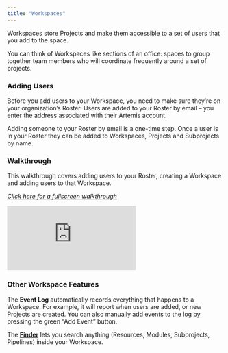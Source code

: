 ```yaml
---
title: "Workspaces"
---
```

Workspaces store Projects and make them accessible to a set of users that you add to the space. 

You can think of Workspaces like sections of an office: spaces to group together team members who will coordinate frequently around a set of projects.

### Adding Users
Before you add users to your Workspace, you need to make sure they’re on your organization’s Roster. Users are added to your Roster by email – you enter the address associated with their Artemis account. 

Adding someone to your Roster by email is a one-time step. Once a user is in your Roster they can be added to Workspaces, Projects and Subprojects by name.

### Walkthrough
This walkthrough covers adding users to your Roster, creating a Workspace and adding users to that Workspace. 

*[Click here for a fullscreen walkthrough](https://supademo.com/demo/flhu6NdZOGUOquMG_l7hi)*
<iframe src="https://supademo.com/embed/flhu6NdZOGUOquMG_l7hi" frameborder="0" webkitallowfullscreen="true" mozallowfullscreen="true" allowfullscreen style={{"width":"719px","height":"500px","border":"none"}}></iframe>

### Other Workspace Features 
The **Event Log** automatically records everything that happens to a Workspace. For example, it will report when users are added, or new Projects are created. You can also manually add events to the log by pressing the green “Add Event” button.

The **[Finder]( https://docs.artemisplatform.com/finder)** lets you search anything (Resources, Modules, Subprojects, Pipelines) inside your Workspace.  
